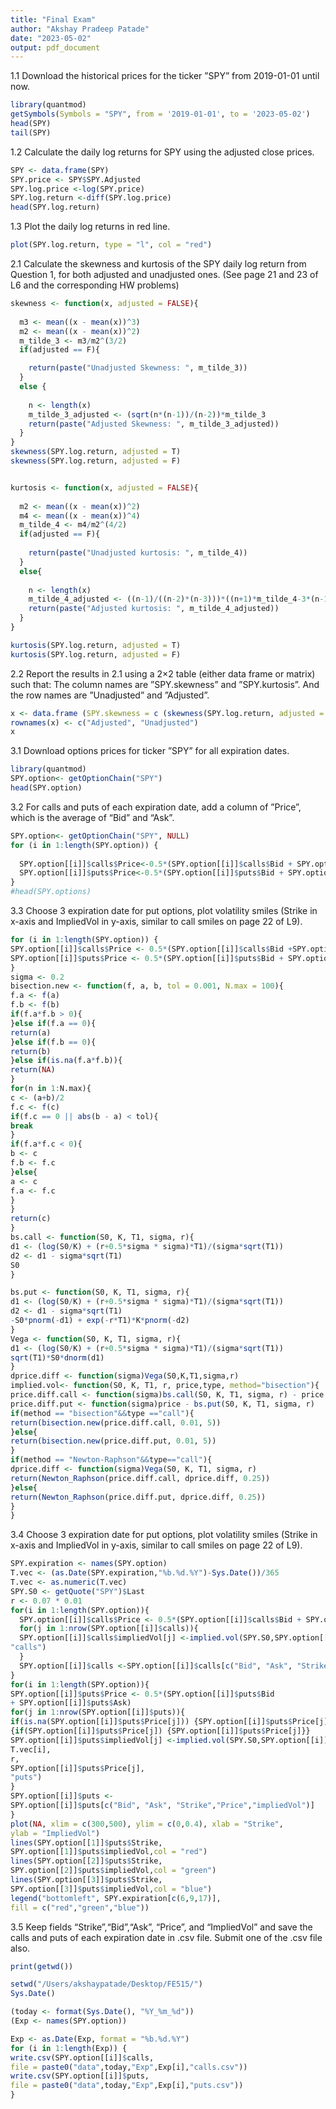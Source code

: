 ```yaml
---
title: "Final Exam"
author: "Akshay Pradeep Patade"
date: "2023-05-02"
output: pdf_document
---
```


1.1
Download the historical prices for the ticker ”SPY” from 2019-01-01 until now.
```r

library(quantmod)
getSymbols(Symbols = "SPY", from = '2019-01-01', to = '2023-05-02')
head(SPY)
tail(SPY)
```

1.2
Calculate the daily log returns for SPY using the adjusted close prices.
```r
SPY <- data.frame(SPY)
SPY.price <- SPY$SPY.Adjusted
SPY.log.price <-log(SPY.price)
SPY.log.return <-diff(SPY.log.price)
head(SPY.log.return)
```

1.3
Plot the daily log returns in red line.

```r
plot(SPY.log.return, type = "l", col = "red")
```

2.1
Calculate the skewness and kurtosis of the SPY daily log return from Question 1, for both adjusted and unadjusted ones. (See page 21 and 23 of L6 and the corresponding HW problems)

```r
skewness <- function(x, adjusted = FALSE){
  
  m3 <- mean((x - mean(x))^3)
  m2 <- mean((x - mean(x))^2)
  m_tilde_3 <- m3/m2^(3/2)
  if(adjusted == F){

    return(paste("Unadjusted Skewness: ", m_tilde_3))
  }
  else {
    
    n <- length(x)
    m_tilde_3_adjusted <- (sqrt(n*(n-1))/(n-2))*m_tilde_3
    return(paste("Adjusted Skewness: ", m_tilde_3_adjusted))
  }
}
skewness(SPY.log.return, adjusted = T)
skewness(SPY.log.return, adjusted = F)


kurtosis <- function(x, adjusted = FALSE){
  
  m2 <- mean((x - mean(x))^2)
  m4 <- mean((x - mean(x))^4)
  m_tilde_4 <- m4/m2^(4/2)
  if(adjusted == F){
    
    return(paste("Unadjusted kurtosis: ", m_tilde_4))
  }
  else{
    
    n <- length(x)
    m_tilde_4_adjusted <- ((n-1)/((n-2)*(n-3)))*((n+1)*m_tilde_4-3*(n-1))+3
    return(paste("Adjusted kurtosis: ", m_tilde_4_adjusted))
  }
}

kurtosis(SPY.log.return, adjusted = T)
kurtosis(SPY.log.return, adjusted = F)
```

2.2
Report the results in 2.1 using a 2×2 table (either data frame or matrix) such that: The column names are ”SPY.skewness” and ”SPY.kurtosis”. And the row names are ”Unadjusted” and ”Adjusted”.

```r

x <- data.frame (SPY.skewness = c (skewness(SPY.log.return, adjusted = T), skewness(SPY.log.return, adjusted = F)),SPY.kurtosis= c (kurtosis(SPY.log.return, adjusted = T), kurtosis(SPY.log.return, adjusted = F)))
rownames(x) <- c("Adjusted", "Unadjusted")
x
```

3.1
Download options prices for ticker ”SPY” for all expiration dates.

```r
library(quantmod)
SPY.option<- getOptionChain("SPY")
head(SPY.option)
```

3.2
For calls and puts of each expiration date, add a column of ”Price”, which
is the average of “Bid” and “Ask”.

```r
SPY.option<- getOptionChain("SPY", NULL)
for (i in 1:length(SPY.option)) {
  
  SPY.option[[i]]$calls$Price<-0.5*(SPY.option[[i]]$calls$Bid + SPY.option[[i]]$calls$Ask)
  SPY.option[[i]]$puts$Price<-0.5*(SPY.option[[i]]$puts$Bid + SPY.option[[i]]$puts$Ask)
}
#head(SPY.options)
```

3.3
Choose 3 expiration date for put options, plot volatility smiles (Strike in x-axis and ImpliedVol in y-axis, similar to call smiles on page 22 of L9).

```r
for (i in 1:length(SPY.option)) {
SPY.option[[i]]$calls$Price <- 0.5*(SPY.option[[i]]$calls$Bid +SPY.option[[i]]$calls$Ask)
SPY.option[[i]]$puts$Price <- 0.5*(SPY.option[[i]]$puts$Bid + SPY.option[[i]]$puts$Ask)
}
sigma <- 0.2
bisection.new <- function(f, a, b, tol = 0.001, N.max = 100){
f.a <- f(a)
f.b <- f(b)
if(f.a*f.b > 0){
}else if(f.a == 0){
return(a)
}else if(f.b == 0){
return(b)
}else if(is.na(f.a*f.b)){
return(NA)
}
for(n in 1:N.max){
c <- (a+b)/2
f.c <- f(c)
if(f.c == 0 || abs(b - a) < tol){
break
}
if(f.a*f.c < 0){
b <- c
f.b <- f.c
}else{
a <- c
f.a <- f.c
}
}
return(c)
}
bs.call <- function(S0, K, T1, sigma, r){
d1 <- (log(S0/K) + (r+0.5*sigma * sigma)*T1)/(sigma*sqrt(T1))
d2 <- d1 - sigma*sqrt(T1)
S0
}

bs.put <- function(S0, K, T1, sigma, r){
d1 <- (log(S0/K) + (r+0.5*sigma * sigma)*T1)/(sigma*sqrt(T1))
d2 <- d1 - sigma*sqrt(T1)
-S0*pnorm(-d1) + exp(-r*T1)*K*pnorm(-d2)
}
Vega <- function(S0, K, T1, sigma, r){
d1 <- (log(S0/K) + (r+0.5*sigma * sigma)*T1)/(sigma*sqrt(T1))
sqrt(T1)*S0*dnorm(d1)
}
dprice.diff <- function(sigma)Vega(S0,K,T1,sigma,r)
implied.vol<- function(S0, K, T1, r, price,type, method="bisection"){
price.diff.call <- function(sigma)bs.call(S0, K, T1, sigma, r) - price
price.diff.put <- function(sigma)price - bs.put(S0, K, T1, sigma, r)
if(method == "bisection"&&type =="call"){
return(bisection.new(price.diff.call, 0.01, 5))
}else{
return(bisection.new(price.diff.put, 0.01, 5))
}
if(method == "Newton-Raphson"&&type=="call"){
dprice.diff <- function(sigma)Vega(S0, K, T1, sigma, r)
return(Newton_Raphson(price.diff.call, dprice.diff, 0.25))
}else{
return(Newton_Raphson(price.diff.put, dprice.diff, 0.25))
}
}
```

3.4
Choose 3 expiration date for put options, plot volatility smiles (Strike in x-axis and ImpliedVol in y-axis, similar to call smiles on page 22 of L9).

```r

SPY.expiration <- names(SPY.option)
T.vec <- (as.Date(SPY.expiration,"%b.%d.%Y")-Sys.Date())/365
T.vec <- as.numeric(T.vec)
SPY.S0 <- getQuote("SPY")$Last
r <- 0.07 * 0.01
for(i in 1:length(SPY.option)){
  SPY.option[[i]]$calls$Price <- 0.5*(SPY.option[[i]]$calls$Bid + SPY.option[[i]]$calls$Ask)
  for(j in 1:nrow(SPY.option[[i]]$calls)){
  SPY.option[[i]]$calls$impliedVol[j] <-implied.vol(SPY.S0,SPY.option[[i]]$calls$Strike[j],T.vec[i],r,SPY.option[[i]]$calls$Price[j],
"calls")
  }
  SPY.option[[i]]$calls <-SPY.option[[i]]$calls[c("Bid", "Ask", "Strike","Price","impliedVol")]
}
for(i in 1:length(SPY.option)){
SPY.option[[i]]$puts$Price <- 0.5*(SPY.option[[i]]$puts$Bid
+ SPY.option[[i]]$puts$Ask)
for(j in 1:nrow(SPY.option[[i]]$puts)){
if(is.na(SPY.option[[i]]$puts$Price[j])) {SPY.option[[i]]$puts$Price[j]=FALSE} else
{if(SPY.option[[i]]$puts$Price[j]) {SPY.option[[i]]$puts$Price[j]}}
SPY.option[[i]]$puts$impliedVol[j] <-implied.vol(SPY.S0,SPY.option[[i]]$puts$Strike[j],
T.vec[i],
r,
SPY.option[[i]]$puts$Price[j],
"puts")
}
SPY.option[[i]]$puts <-
SPY.option[[i]]$puts[c("Bid", "Ask", "Strike","Price","impliedVol")]
}
plot(NA, xlim = c(300,500), ylim = c(0,0.4), xlab = "Strike",
ylab = "ImpliedVol")
lines(SPY.option[[1]]$puts$Strike,
SPY.option[[1]]$puts$impliedVol,col = "red")
lines(SPY.option[[2]]$puts$Strike,
SPY.option[[2]]$puts$impliedVol,col = "green")
lines(SPY.option[[3]]$puts$Strike,
SPY.option[[3]]$puts$impliedVol,col = "blue")
legend("bottomleft", SPY.expiration[c(6,9,17)],
fill = c("red","green","blue"))
```

3.5
Keep fields “Strike”,“Bid”,“Ask”, “Price”, and “ImpliedVol” and save the calls and puts of each expiration date in .csv file. Submit one of the .csv file also.
```r

print(getwd())

setwd("/Users/akshaypatade/Desktop/FE515/")
Sys.Date()

(today <- format(Sys.Date(), "%Y_%m_%d"))
(Exp <- names(SPY.option))

Exp <- as.Date(Exp, format = "%b.%d.%Y")
for (i in 1:length(Exp)) {
write.csv(SPY.option[[i]]$calls,
file = paste0("data",today,"Exp",Exp[i],"calls.csv"))
write.csv(SPY.option[[i]]$puts,
file = paste0("data",today,"Exp",Exp[i],"puts.csv"))
}

```